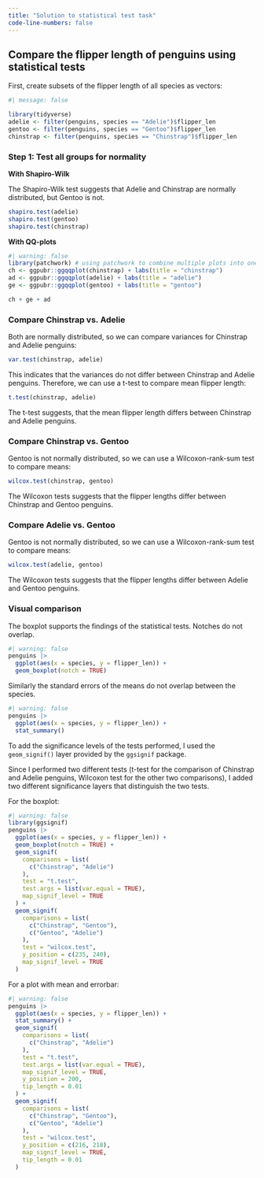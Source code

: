 ```yaml
---
title: "Solution to statistical test task"
code-line-numbers: false
---
```


## Compare the flipper length of penguins using statistical tests

First, create subsets of the flipper length of all species as vectors:

```r
#| message: false

library(tidyverse)
adelie <- filter(penguins, species == "Adelie")$flipper_len
gentoo <- filter(penguins, species == "Gentoo")$flipper_len
chinstrap <- filter(penguins, species == "Chinstrap")$flipper_len
```

### Step 1: Test all groups for normality

**With Shapiro-Wilk**

The Shapiro-Wilk test suggests that Adelie and Chinstrap are normally distributed, but Gentoo is not.

```r
shapiro.test(adelie)
shapiro.test(gentoo)
shapiro.test(chinstrap)
```

**With QQ-plots**

```r
#| warning: false
library(patchwork) # using patchwork to combine multiple plots into one
ch <- ggpubr::ggqqplot(chinstrap) + labs(title = "chinstrap")
ad <- ggpubr::ggqqplot(adelie) + labs(title = "adelie")
ge <- ggpubr::ggqqplot(gentoo) + labs(title = "gentoo")

ch + ge + ad
```

### Compare Chinstrap vs. Adelie

Both are normally distributed, so we can compare variances for Chinstrap and Adelie penguins:

```r
var.test(chinstrap, adelie)
```

This indicates that the variances do not differ between Chinstrap and Adelie penguins.
Therefore, we can use a t-test to compare mean flipper length:

```r
t.test(chinstrap, adelie)
```

The t-test suggests, that the mean flipper length differs between Chinstrap and Adelie penguins.

### Compare Chinstrap vs. Gentoo

Gentoo is not normally distributed, so we can use a Wilcoxon-rank-sum test to compare
means:

```r
wilcox.test(chinstrap, gentoo)
```

The Wilcoxon tests suggests that the flipper lengths differ between Chinstrap and Gentoo penguins.

### Compare Adelie vs. Gentoo

Gentoo is not normally distributed, so we can use a Wilcoxon-rank-sum test to compare
means:


```r
wilcox.test(adelie, gentoo)
```

The Wilcoxon tests suggests that the flipper lengths differ between Adelie and Gentoo penguins.


### Visual comparison

The boxplot supports the findings of the statistical tests. Notches do not overlap.

```r
#| warning: false
penguins |> 
  ggplot(aes(x = species, y = flipper_len)) +
  geom_boxplot(notch = TRUE)
```

Similarly the standard errors of the means do not overlap between the species.

```r
#| warning: false
penguins |>
  ggplot(aes(x = species, y = flipper_len)) +
  stat_summary() 
```

To add the significance levels of the tests performed, I used
the `geom_signif()` layer provided by the `ggsignif` package.

Since I performed two different tests (t-test for the comparison of Chinstrap and
Adelie penguins, Wilcoxon test for the other two comparisons), I added two 
different significance layers that distinguish the two tests.

For the boxplot:

```r
#| warning: false
library(ggsignif)
penguins |> 
  ggplot(aes(x = species, y = flipper_len)) +
  geom_boxplot(notch = TRUE) +
  geom_signif(
    comparisons = list(
      c("Chinstrap", "Adelie")
    ),
    test = "t.test",
    test.args = list(var.equal = TRUE),
    map_signif_level = TRUE
  ) +
  geom_signif(
    comparisons = list(
      c("Chinstrap", "Gentoo"),
      c("Gentoo", "Adelie")
    ),
    test = "wilcox.test",
    y_position = c(235, 240),
    map_signif_level = TRUE
  )
```

For a plot with mean and errorbar:

```r
#| warning: false
penguins |> 
  ggplot(aes(x = species, y = flipper_len)) +
  stat_summary() +
  geom_signif(
    comparisons = list(
      c("Chinstrap", "Adelie")
    ),
    test = "t.test",
    test.args = list(var.equal = TRUE),
    map_signif_level = TRUE,
    y_position = 200,
    tip_length = 0.01
  ) +
  geom_signif(
    comparisons = list(
      c("Chinstrap", "Gentoo"),
      c("Gentoo", "Adelie")
    ),
    test = "wilcox.test",
    y_position = c(216, 218),
    map_signif_level = TRUE,
    tip_length = 0.01
  )
```

